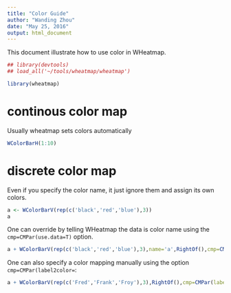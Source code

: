 ```yaml
---
title: "Color Guide"
author: "Wanding Zhou"
date: "May 25, 2016"
output: html_document
---
```


This document illustrate how to use color in WHeatmap.

```r
## library(devtools)
## load_all('~/tools/wheatmap/wheatmap')
```

```r
library(wheatmap)
```

# continous color map

Usually wheatmap sets colors automatically
```r
WColorBarH(1:10)
```

# discrete color map

Even if you specify the color name, it just ignore them and assign its own colors. 
```r
a <- WColorBarV(rep(c('black','red','blue'),3))
a
```

One can override by telling WHeatmap the data is color name using the `cmp=CMPar(use.data=T)` option.
```r
a + WColorBarV(rep(c('black','red','blue'),3),name='a',RightOf(),cmp=CMPar(use.data=T)) + WLegendV(NULL, BottomRightOf(h.pad=0.05), height=0.1)
```

One can also specify a color mapping manually using the option `cmp=CMPar(label2color=`:
```r
a + WColorBarV(rep(c('Fred','Frank','Froy'),3),RightOf(),cmp=CMPar(label2color=c(Fred='green',Frank='red',Froy='yellow'))) + WLegendV(NULL, BottomRightOf(h.pad=0.05), height=0.1)
```